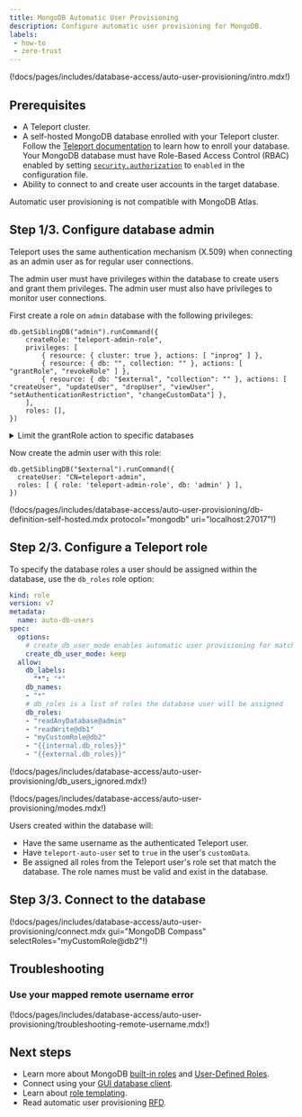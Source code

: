 ```yaml
---
title: MongoDB Automatic User Provisioning 
description: Configure automatic user provisioning for MongoDB.
labels:
 - how-to
 - zero-trust
---
```


(!docs/pages/includes/database-access/auto-user-provisioning/intro.mdx!)

## Prerequisites

- A Teleport cluster.
- A self-hosted MongoDB database enrolled with your Teleport cluster. Follow
  the [Teleport documentation](../enroll-self-hosted-databases/mongodb-self-hosted.mdx) to learn how
  to enroll your database.
  Your MongoDB database must have Role-Based Access Control (RBAC) enabled by
  setting
  [`security.authorization`](https://www.mongodb.com/docs/manual/reference/configuration-options/#mongodb-setting-security.authorization)
  to `enabled` in the configuration file.
- Ability to connect to and create user accounts in the target database.

<Admonition type="note" title="Supported services">
Automatic user provisioning is not compatible with MongoDB Atlas.
</Admonition>

## Step 1/3. Configure database admin

Teleport uses the same authentication mechanism (X.509) when connecting as an
admin user as for regular user connections.

The admin user must have privileges within the database to create users and
grant them privileges. The admin user must also have privileges to monitor user
connections.

First create a role on `admin` database with the following privileges:

```code
db.getSiblingDB("admin").runCommand({
    createRole: "teleport-admin-role",
    privileges: [
        { resource: { cluster: true }, actions: [ "inprog" ] },
        { resource: { db: "", collection: "" }, actions: [ "grantRole", "revokeRole" ] },
        { resource: { db: "$external", "collection": "" }, actions: [ "createUser", "updateUser", "dropUser", "viewUser", "setAuthenticationRestriction", "changeCustomData"] },
    ],
    roles: [],
})
```

<details>
<summary>Limit the grantRole action to specific databases</summary>
In the above example, the `grantRole` privilege is granted to the admin user
for all databases in order for the admin user to assign roles from all
databases, including the `admin` database.

To enforce the principle of least privilege, you can limit the `grantRole` to
only the databases that own the roles to be assigned to the auto-provisioned
users:

```code
db.getSiblingDB("admin").runCommand({
    createRole: "teleport-admin-role",
    privileges: [
        { resource: { cluster: true }, actions: [ "inprog" ] },
        { resource: { db: "", collection: "" }, actions: [ "revokeRole" ] },
        { resource: { db: "$external", "collection": "" }, actions: [ "createUser", "updateUser", "dropUser", "viewUser", "setAuthenticationRestriction", "changeCustomData"] },
        { resource: { db: "<db1>", collection: "" }, actions: [ "grantRole" ] },
        { resource: { db: "<db2>", collection: "" }, actions: [ "grantRole" ] },
        ...
    ],
    roles: [],
})
```
</details>

Now create the admin user with this role:

```code
db.getSiblingDB("$external").runCommand({
  createUser: "CN=teleport-admin",
  roles: [ { role: 'teleport-admin-role', db: 'admin' } ],
})
```

(!docs/pages/includes/database-access/auto-user-provisioning/db-definition-self-hosted.mdx protocol="mongodb" uri="localhost:27017"!)


## Step 2/3. Configure a Teleport role

To specify the database roles a user should be assigned within the database,
use the `db_roles` role option:

```yaml
kind: role
version: v7
metadata:
  name: auto-db-users
spec:
  options:
    # create_db_user_mode enables automatic user provisioning for matching databases
    create_db_user_mode: keep
  allow:
    db_labels:
      "*": "*"
    db_names:
    - "*"
    # db_roles is a list of roles the database user will be assigned
    db_roles:
    - "readAnyDatabase@admin"
    - "readWrite@db1"
    - "myCustomRole@db2"
    - "{{internal.db_roles}}"
    - "{{external.db_roles}}"
```

(!docs/pages/includes/database-access/auto-user-provisioning/db_users_ignored.mdx!)

(!docs/pages/includes/database-access/auto-user-provisioning/modes.mdx!)

Users created within the database will:

- Have the same username as the authenticated Teleport user.
- Have `teleport-auto-user` set to `true` in the user's `customData`.
- Be assigned all roles from the Teleport user's role set that match the database.
  The role names must be valid and exist in the database.

## Step 3/3. Connect to the database

(!docs/pages/includes/database-access/auto-user-provisioning/connect.mdx gui="MongoDB Compass" selectRoles="myCustomRole@db2"!)

## Troubleshooting

### Use your mapped remote username error

(!docs/pages/includes/database-access/auto-user-provisioning/troubleshooting-remote-username.mdx!)

## Next steps
- Learn more about MongoDB [built-in roles](https://www.mongodb.com/docs/manual/reference/built-in-roles/) and [User-Defined Roles](https://www.mongodb.com/docs/manual/core/security-user-defined-roles/).
- Connect using your [GUI database client](../../../connect-your-client/gui-clients.mdx).
- Learn about [role templating](../../../zero-trust-access/access-controls/guides/role-templates.mdx).
- Read automatic user provisioning [RFD](https://github.com/gravitational/teleport/blob/master/rfd/0113-automatic-database-users.md).
